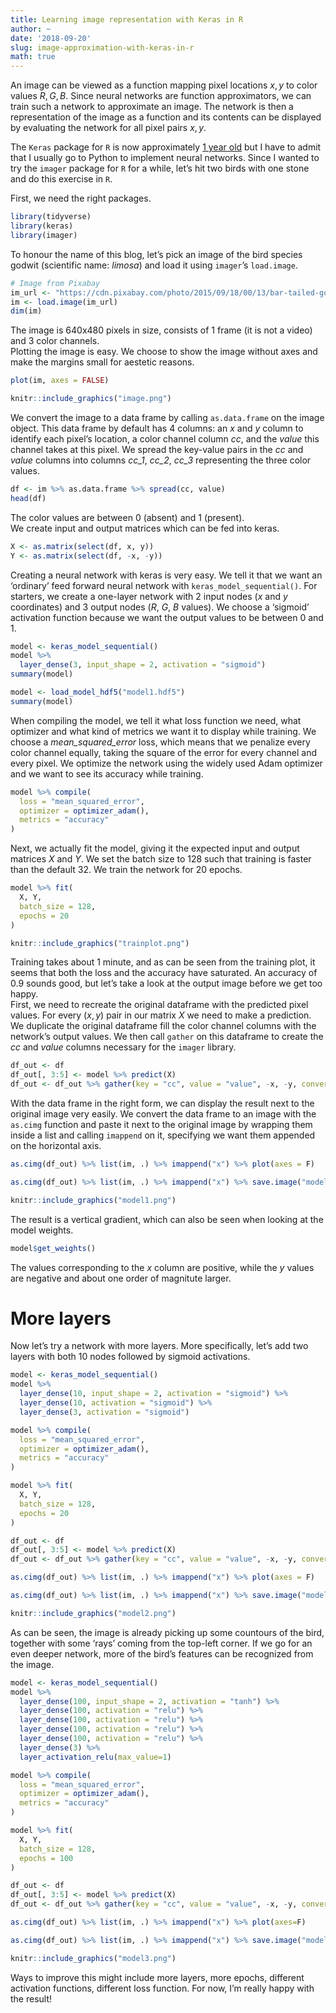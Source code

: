 ```yaml
---
title: Learning image representation with Keras in R
author: ~
date: '2018-09-20'
slug: image-approximation-with-keras-in-r
math: true
---
```


An image can be viewed as a function mapping pixel locations $x,y$ to color values $R,G,B$. Since neural networks are function approximators, we can train such a network to approximate an image. The network is then a representation of the image as a function and its contents can be displayed by evaluating the network for all pixel pairs $x,y$.  

The `Keras` package for `R` is now approximately [1 year old](https://blog.rstudio.com/2017/09/05/keras-for-r/) but I have to admit that I usually go to Python to implement neural networks. Since I wanted to try the `imager` package for `R` for a while, let's hit two birds with one stone and do this exercise in `R`.  

First, we need the right packages.

```r
library(tidyverse)
library(keras)
library(imager)
```

To honour the name of this blog, let's pick an image of the bird species godwit (scientific name: _limosa_) and load it using `imager`'s `load.image`. 

```r
# Image from Pixabay
im_url <- "https://cdn.pixabay.com/photo/2015/09/18/00/13/bar-tailed-godwit-944883_640.jpg"
im <- load.image(im_url)
dim(im)
```

The image is 640x480 pixels in size, consists of 1 frame (it is not a video) and 3 color channels.  
Plotting the image is easy. We choose to show the image without axes and make the margins small for aestetic reasons.

``` r 
plot(im, axes = FALSE)
```
```r
knitr::include_graphics("image.png")
```

We convert the image to a data frame by calling `as.data.frame` on the image object. This data frame by default has 4 columns: an _x_ and _y_ column to identify each pixel's location, a color channel column _cc_, and the _value_ this channel takes at this pixel. We spread the key-value pairs in the _cc_ and _value_ columns into columns _cc_1_, _cc_2_, _cc_3_ representing the three color values.

```r
df <- im %>% as.data.frame %>% spread(cc, value)
head(df)
```

The color values are between 0 (absent) and 1 (present).  
We create input and output matrices which can be fed into keras. 

```r
X <- as.matrix(select(df, x, y))
Y <- as.matrix(select(df, -x, -y))
```

Creating a neural network with keras is very easy. We tell it that we want an 'ordinary' feed forward neural network with `keras_model_sequential()`. For starters, we create a one-layer network with 2 input nodes (_x_ and _y_ coordinates) and 3 output nodes (_R_, _G_, _B_ values). We choose a 'sigmoid' activation function because we want the output values to be between 0 and 1.

``` r
model <- keras_model_sequential() 
model %>%
  layer_dense(3, input_shape = 2, activation = "sigmoid")
summary(model)
```
```r
model <- load_model_hdf5("model1.hdf5")
summary(model)
```

When compiling the model, we tell it what loss function we need, what optimizer and what kind of metrics we want it to display while training. We choose a _mean_squared_error_ loss, which means that we penalize every color channel equally, taking the square of the error for every channel and every pixel. We optimize the network using the widely used Adam optimizer and we want to see its accuracy while training.

``` r
model %>% compile(
  loss = "mean_squared_error",
  optimizer = optimizer_adam(),
  metrics = "accuracy"
)
```

Next, we actually fit the model, giving it the expected input and output matrices _X_ and _Y_. We set the batch size to 128 such that training is faster than the default 32. We train the network for 20 epochs.

``` r
model %>% fit(
  X, Y, 
  batch_size = 128,
  epochs = 20
)
```
```r
knitr::include_graphics("trainplot.png")
```

Training takes about 1 minute, and as can be seen from the training plot, it seems that both the loss and the accuracy have saturated. An accuracy of 0.9 sounds good, but let's take a look at the output image before we get too happy.  
First, we need to recreate the original dataframe with the predicted pixel values. For every $(x,y)$ pair in our matrix _X_ we need to make a prediction. We duplicate the original dataframe fill the color channel columns with the network's output values. We then call `gather` on this dataframe to create the _cc_ and _value_ columns necessary for the `imager` library.

``` r
df_out <- df
df_out[, 3:5] <- model %>% predict(X)
df_out <- df_out %>% gather(key = "cc", value = "value", -x, -y, convert = TRUE)
```

With the data frame in the right form, we can display the result next to the original image very easily. We convert the data frame to an image with the `as.cimg` function and paste it next to the original image by wrapping them inside a list and calling `imappend` on it, specifying we want them appended on the horizontal axis.

``` r
as.cimg(df_out) %>% list(im, .) %>% imappend("x") %>% plot(axes = F)
```
```r
as.cimg(df_out) %>% list(im, .) %>% imappend("x") %>% save.image("model1.png")
```
```r
knitr::include_graphics("model1.png")
```

The result is a vertical gradient, which can also be seen when looking at the model weights.

```r
model$get_weights()
```

The values corresponding to the _x_ column are positive, while the _y_ values are negative and about one order of magnitute larger.

# More layers
Now let's try a network with more layers. More specifically, let's add two layers with both 10 nodes followed by sigmoid activations.

``` r
model <- keras_model_sequential()
model %>%
  layer_dense(10, input_shape = 2, activation = "sigmoid") %>%
  layer_dense(10, activation = "sigmoid") %>%
  layer_dense(3, activation = "sigmoid")

model %>% compile(
  loss = "mean_squared_error",
  optimizer = optimizer_adam(),
  metrics = "accuracy"
)

model %>% fit(
  X, Y,
  batch_size = 128,
  epochs = 20
)

df_out <- df
df_out[, 3:5] <- model %>% predict(X)
df_out <- df_out %>% gather(key = "cc", value = "value", -x, -y, convert = TRUE)

as.cimg(df_out) %>% list(im, .) %>% imappend("x") %>% plot(axes = F)
```
```r
as.cimg(df_out) %>% list(im, .) %>% imappend("x") %>% save.image("model2.png")
```
```r
knitr::include_graphics("model2.png")
```

As can be seen, the image is already picking up some countours of the bird, together with some 'rays' coming from the top-left corner. If we go for an even deeper network, more of the bird's features can be recognized from the image.

``` r
model <- keras_model_sequential()
model %>%
  layer_dense(100, input_shape = 2, activation = "tanh") %>%
  layer_dense(100, activation = "relu") %>%
  layer_dense(100, activation = "relu") %>%
  layer_dense(100, activation = "relu") %>%
  layer_dense(100, activation = "relu") %>%
  layer_dense(3) %>% 
  layer_activation_relu(max_value=1)

model %>% compile(
  loss = "mean_squared_error",
  optimizer = optimizer_adam(),
  metrics = "accuracy"
)

model %>% fit(
  X, Y,
  batch_size = 128,
  epochs = 100
)

df_out <- df
df_out[, 3:5] <- model %>% predict(X)
df_out <- df_out %>% gather(key = "cc", value = "value", -x, -y, convert = TRUE)

as.cimg(df_out) %>% list(im, .) %>% imappend("x") %>% plot(axes=F)
```
```r
as.cimg(df_out) %>% list(im, .) %>% imappend("x") %>% save.image("model3.png")
```
```r
knitr::include_graphics("model3.png")
```

Ways to improve this might include more layers, more epochs, different activation functions, different loss function. For now, I'm really happy with the result!